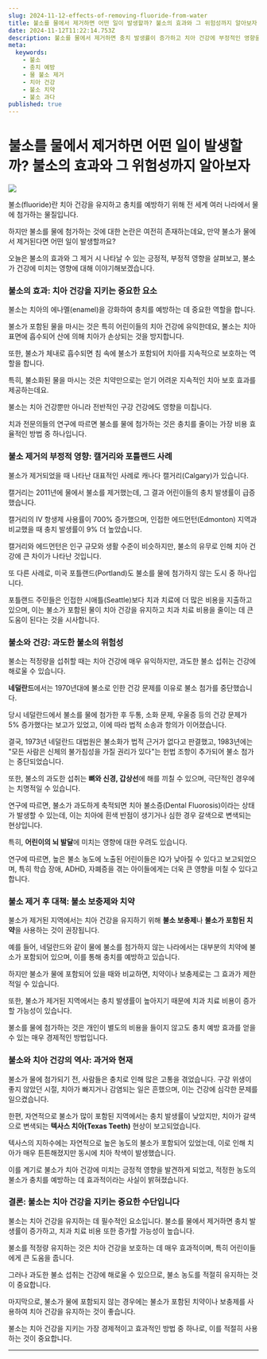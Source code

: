 ```yaml
---
slug: 2024-11-12-effects-of-removing-fluoride-from-water
title: 불소를 물에서 제거하면 어떤 일이 발생할까? 불소의 효과와 그 위험성까지 알아보자
date: 2024-11-12T11:22:14.753Z
description: 불소를 물에서 제거하면 충치 발생률이 증가하고 치아 건강에 부정적인 영향을 미칠 수 있습니다. 적정량의 불소는 치아를 보호하는 데 중요한 역할을 합니다.
meta:
  keywords:
    - 불소
    - 충치 예방
    - 물 불소 제거
    - 치아 건강
    - 불소 치약
    - 불소 과다
published: true
---
```


# 불소를 물에서 제거하면 어떤 일이 발생할까? 불소의 효과와 그 위험성까지 알아보자

![](https://blogger.googleusercontent.com/img/a/AVvXsEi5ntfPgkCwhrUOjpyHqRDZXWaFITOVRF2uTWju4nW4z-iUDc74lW_7G_tb0hoyM3Onng8UxLtuWHbW6KeMxSIs95OBD3P9UbLKzXBMEmX35CWh1qQ3SDIjlo6yLwoZMbeDFzCPdzLSigcvPqSVagjCmEsrpPnxcZXWbWksvu8-rCtXlSR9W0K4QpOYFlg)

불소(fluoride)란 치아 건강을 유지하고 충치를 예방하기 위해 전 세계 여러 나라에서 물에 첨가하는 물질입니다.

하지만 불소를 물에 첨가하는 것에 대한 논란은 여전히 존재하는데요, 만약 불소가 물에서 제거된다면 어떤 일이 발생할까요?

오늘은 불소의 효과와 그 제거 시 나타날 수 있는 긍정적, 부정적 영향을 살펴보고, 불소가 건강에 미치는 영향에 대해 이야기해보겠습니다.

### 불소의 효과: 치아 건강을 지키는 중요한 요소

불소는 치아의 에나멜(enamel)을 강화하여 충치를 예방하는 데 중요한 역할을 합니다.

불소가 포함된 물을 마시는 것은 특히 어린이들의 치아 건강에 유익한데요, 불소는 치아 표면에 흡수되어 산에 의해 치아가 손상되는 것을 방지합니다.

또한, 불소가 체내로 흡수되면 침 속에 불소가 포함되어 치아를 지속적으로 보호하는 역할을 합니다. 

특히, 불소화된 물을 마시는 것은 치약만으로는 얻기 어려운 지속적인 치아 보호 효과를 제공하는데요.

불소는 치아 건강뿐만 아니라 전반적인 구강 건강에도 영향을 미칩니다.

치과 전문의들의 연구에 따르면 불소를 물에 첨가하는 것은 충치를 줄이는 가장 비용 효율적인 방법 중 하나입니다.

### 불소 제거의 부정적 영향: 캘거리와 포틀랜드 사례

불소가 제거되었을 때 나타난 대표적인 사례로 캐나다 캘거리(Calgary)가 있습니다.

캘거리는 2011년에 물에서 불소를 제거했는데, 그 결과 어린이들의 충치 발생률이 급증했습니다.

캘거리의 IV 항생제 사용률이 700% 증가했으며, 인접한 에드먼턴(Edmonton) 지역과 비교했을 때 충치 발생률이 9% 더 높았습니다.

캘거리와 에드먼턴은 인구 규모와 생활 수준이 비슷하지만, 불소의 유무로 인해 치아 건강에 큰 차이가 나타난 것입니다.

또 다른 사례로, 미국 포틀랜드(Portland)도 불소를 물에 첨가하지 않는 도시 중 하나입니다.

포틀랜드 주민들은 인접한 시애틀(Seattle)보다 치과 치료에 더 많은 비용을 지출하고 있으며, 이는 불소가 포함된 물이 치아 건강을 유지하고 치과 치료 비용을 줄이는 데 큰 도움이 된다는 것을 시사합니다.

### 불소와 건강: 과도한 불소의 위험성

불소는 적정량을 섭취할 때는 치아 건강에 매우 유익하지만, 과도한 불소 섭취는 건강에 해로울 수 있습니다.

**네덜란드**에서는 1970년대에 불소로 인한 건강 문제를 이유로 불소 첨가를 중단했습니다.

당시 네덜란드에서 불소를 물에 첨가한 후 두통, 소화 문제, 우울증 등의 건강 문제가 5% 증가했다는 보고가 있었고, 이에 따라 법적 소송과 항의가 이어졌습니다.

결국, 1973년 네덜란드 대법원은 불소화가 법적 근거가 없다고 판결했고, 1983년에는 "모든 사람은 신체의 불가침성을 가질 권리가 있다"는 헌법 조항이 추가되어 불소 첨가는 중단되었습니다.

또한, 불소의 과도한 섭취는 **뼈와 신경, 갑상선**에 해를 끼칠 수 있으며, 극단적인 경우에는 치명적일 수 있습니다.

연구에 따르면, 불소가 과도하게 축적되면 치아 불소증(Dental Fluorosis)이라는 상태가 발생할 수 있는데, 이는 치아에 흰색 반점이 생기거나 심한 경우 갈색으로 변색되는 현상입니다.

특히, **어린이의 뇌 발달**에 미치는 영향에 대한 우려도 있습니다.

연구에 따르면, 높은 불소 농도에 노출된 어린이들은 IQ가 낮아질 수 있다고 보고되었으며, 특히 학습 장애, ADHD, 자폐증을 겪는 아이들에게는 더욱 큰 영향을 미칠 수 있다고 합니다.

### 불소 제거 후 대책: 불소 보충제와 치약

불소가 제거된 지역에서는 치아 건강을 유지하기 위해 **불소 보충제**나 **불소가 포함된 치약**을 사용하는 것이 권장됩니다.

예를 들어, 네덜란드와 같이 물에 불소를 첨가하지 않는 나라에서는 대부분의 치약에 불소가 포함되어 있으며, 이를 통해 충치를 예방하고 있습니다.

하지만 불소가 물에 포함되어 있을 때와 비교하면, 치약이나 보충제로는 그 효과가 제한적일 수 있습니다. 

또한, 불소가 제거된 지역에서는 충치 발생률이 높아지기 때문에 치과 치료 비용이 증가할 가능성이 있습니다.

불소를 물에 첨가하는 것은 개인이 별도의 비용을 들이지 않고도 충치 예방 효과를 얻을 수 있는 매우 경제적인 방법입니다.

### 불소와 치아 건강의 역사: 과거와 현재

불소가 물에 첨가되기 전, 사람들은 충치로 인해 많은 고통을 겪었습니다. 구강 위생이 좋지 않았던 시절, 치아가 빠지거나 감염되는 일은 흔했으며, 이는 건강에 심각한 문제를 일으켰습니다.

한편, 자연적으로 불소가 많이 포함된 지역에서는 충치 발생률이 낮았지만, 치아가 갈색으로 변색되는 **텍사스 치아(Texas Teeth)** 현상이 보고되었습니다.

텍사스의 지하수에는 자연적으로 높은 농도의 불소가 포함되어 있었는데, 이로 인해 치아가 매우 튼튼해졌지만 동시에 치아 착색이 발생했습니다.

이를 계기로 불소가 치아 건강에 미치는 긍정적 영향을 발견하게 되었고, 적정한 농도의 불소가 충치를 예방하는 데 효과적이라는 사실이 밝혀졌습니다.

### 결론: 불소는 치아 건강을 지키는 중요한 수단입니다

불소는 치아 건강을 유지하는 데 필수적인 요소입니다. 불소를 물에서 제거하면 충치 발생률이 증가하고, 치과 치료 비용 또한 증가할 가능성이 높습니다.

불소를 적정량 유지하는 것은 치아 건강을 보호하는 데 매우 효과적이며, 특히 어린이들에게 큰 도움을 줍니다.

그러나 과도한 불소 섭취는 건강에 해로울 수 있으므로, 불소 농도를 적절히 유지하는 것이 중요합니다.

마지막으로, 불소가 물에 포함되지 않는 경우에는 불소가 포함된 치약이나 보충제를 사용하여 치아 건강을 유지하는 것이 좋습니다.

불소는 치아 건강을 지키는 가장 경제적이고 효과적인 방법 중 하나로, 이를 적절히 사용하는 것이 중요합니다.

---
